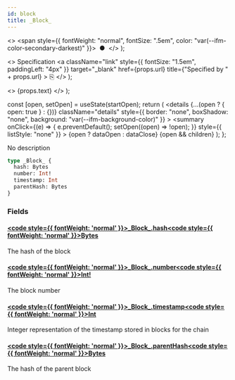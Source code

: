 ```yaml
---
id: block
title: _Block_
---
```


<head>
  <meta content="noindex" name="robots" />
  <meta charset="utf-8" />
</head>

  <>
    <span style={{ fontWeight: "normal", fontSize: ".5em", color: "var(--ifm-color-secondary-darkest)" }}>
      &nbsp;●&nbsp;
    </span>
  </>
);

  <>
    Specification
    <a
      className="link"
      style={{ fontSize: "1.5em", paddingLeft: "4px" }}
      target="_blank"
      href={props.url}
      title={"Specified by " + props.url}
    >
      ⎘
    </a>
  </>
);

  <>
    <span className={props.class}>{props.text}</span>
  </>
);


  const [open, setOpen] = useState(startOpen);
  return (
    <details
      {...(open ? { open: true } : {})}
      className="details"
      style={{ border: "none", boxShadow: "none", background: "var(--ifm-background-color)" }}
    >
      <summary
        onClick={(e) => {
          e.preventDefault();
          setOpen((open) => !open);
        }}
        style={{ listStyle: "none" }}
      >
        {open ? dataOpen : dataClose}
      </summary>
      {open && children}
    </details>
  );
};

No description

```graphql
type _Block_ {
  hash: Bytes
  number: Int!
  timestamp: Int
  parentHash: Bytes
}
```

### Fields

#### [<code style={{ fontWeight: 'normal' }}>\_Block\_.<b>hash</b></code>](#)<Bullet />[<code style={{ fontWeight: 'normal' }}><b>Bytes</b></code>](/docs/api/flow/graphql/the-graph/scalars/bytes.mdx) <Badge class="badge badge--secondary " text="scalar"/>

The hash of the block

#### [<code style={{ fontWeight: 'normal' }}>\_Block\_.<b>number</b></code>](#)<Bullet />[<code style={{ fontWeight: 'normal' }}><b>Int!</b></code>](/docs/api/flow/graphql/the-graph/scalars/int.mdx) <Badge class="badge badge--secondary badge--non_null" text="non-null"/> <Badge class="badge badge--secondary " text="scalar"/>

The block number

#### [<code style={{ fontWeight: 'normal' }}>\_Block\_.<b>timestamp</b></code>](#)<Bullet />[<code style={{ fontWeight: 'normal' }}><b>Int</b></code>](/docs/api/flow/graphql/the-graph/scalars/int.mdx) <Badge class="badge badge--secondary " text="scalar"/>

Integer representation of the timestamp stored in blocks for the chain

#### [<code style={{ fontWeight: 'normal' }}>\_Block\_.<b>parentHash</b></code>](#)<Bullet />[<code style={{ fontWeight: 'normal' }}><b>Bytes</b></code>](/docs/api/flow/graphql/the-graph/scalars/bytes.mdx) <Badge class="badge badge--secondary " text="scalar"/>

The hash of the parent block

